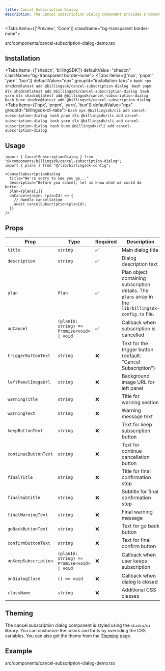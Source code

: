 ```yaml
---
title: Cancel Subscription Dialog
description: The Cancel Subscription Dialog component provides a comprehensive and user-friendly interface for handling subscription cancellations. It features a two-step confirmation process, loading states, error handling, and full customization options.
---
```


<Tabs items={['Preview', 'Code']} className="bg-transparent border-none">
  <Tab value="Preview" className="border-none bg-transparent p-0 mt-3">
    <PreviewComponents registryName="cancel-subscription-dialog">
      <CancelSubscriptionDialogDemo />
    </PreviewComponents>
  </Tab>

  <Tab value="Code" className="mt-3">
  <include cwd lang="tsx" meta='title="src/components/cancel-subscription-dialog-demo.tsx"'>src/components/cancel-subscription-dialog-demo.tsx</include>

  </Tab>
</Tabs>

## Installation

<Tabs items={['shadcn', 'billingSDK']} defaultValue="shadcn" className="bg-transparent border-none">
  <Tab value="shadcn" className="border-none bg-transparent p-0 mt-3">
    <Tabs items={['npx', 'pnpm', 'yarn', 'bun']} defaultValue="npx" groupId="installation-tabs">
      <Tab value="npx">
        ```bash
        npx shadcn@latest add @billingsdk/cancel-subscription-dialog
        ```
      </Tab>
      <Tab value="pnpm">
        ```bash
        pnpm dlx shadcn@latest add @billingsdk/cancel-subscription-dialog
        ```
      </Tab>
      <Tab value="yarn">
        ```bash
        yarn dlx shadcn@latest add @billingsdk/cancel-subscription-dialog
        ```
      </Tab>
      <Tab value="bun">
        ```bash
        bunx shadcn@latest add @billingsdk/cancel-subscription-dialog
        ```
      </Tab>
    </Tabs>
  </Tab>
  <Tab value="billingSDK" className="border-none bg-transparent p-0 mt-3">
    <Tabs items={['npx', 'pnpm', 'yarn', 'bun']} defaultValue="npx" groupId="billingsdk-cli-tabs">
      <Tab value="npx">
        ```bash
        npx @billingsdk/cli add cancel-subscription-dialog
        ```
      </Tab>
      <Tab value="pnpm">
        ```bash
        pnpm dlx @billingsdk/cli add cancel-subscription-dialog
        ```
      </Tab>
      <Tab value="yarn">
        ```bash
        yarn dlx @billingsdk/cli add cancel-subscription-dialog
        ```
      </Tab>
      <Tab value="bun">
        ```bash
        bunx @billingsdk/cli add cancel-subscription-dialog
        ```
      </Tab>
    </Tabs>
  </Tab>
</Tabs>

## Usage

```tsx
import { CancelSubscriptionDialog } from "@/components/billingsdk/cancel-subscription-dialog";
import { plans } from "@/lib/billingsdk-config";
```

```tsx
<CancelSubscriptionDialog
  title="We're sorry to see you go..."
  description="Before you cancel, let us know what we could do better."
  plan={plans[1]}
  onCancel={async (planId) => {
    // Handle cancellation
    await cancelSubscription(planId);
  }}
/>
```

## Props

| Prop | Type | Required | Description |
|------|------|----------|-------------|
| `title` | `string` | ✅ | Main dialog title |
| `description` | `string` | ✅ | Dialog description text |
| `plan` | `Plan` | ✅ | Plan object containing subscription details. The `plans` array in the `lib/billingsdk-config.ts` file. |
| `onCancel` | `(planId: string) => Promise<void> \| void` | ✅ | Callback when subscription is cancelled |
| `triggerButtonText` | `string` | ❌ | Text for the trigger button (default: "Cancel Subscription") |
| `leftPanelImageUrl` | `string` | ❌ | Background image URL for left panel |
| `warningTitle` | `string` | ❌ | Title for warning section |
| `warningText` | `string` | ❌ | Warning message text |
| `keepButtonText` | `string` | ❌ | Text for keep subscription button |
| `continueButtonText` | `string` | ❌ | Text for continue cancellation button |
| `finalTitle` | `string` | ❌ | Title for final confirmation step |
| `finalSubtitle` | `string` | ❌ | Subtitle for final confirmation step |
| `finalWarningText` | `string` | ❌ | Final warning message |
| `goBackButtonText` | `string` | ❌ | Text for go back button |
| `confirmButtonText` | `string` | ❌ | Text for final confirm button |
| `onKeepSubscription` | `(planId: string) => Promise<void> \| void` | ❌ | Callback when user keeps subscription |
| `onDialogClose` | `() => void` | ❌ | Callback when dialog is closed |
| `className` | `string` | ❌ | Additional CSS classes |

## Theming

The cancel subscription dialog component is styled using the `shadcn/ui` library. You can customize the colors and fonts by overriding the CSS variables. You can also get the theme from the [Theming](/docs/theming) page.


## Example
<include cwd lang="tsx" meta='title="src/components/cancel-subscription-dialog-demo.tsx"'>src/components/cancel-subscription-dialog-demo.tsx</include>